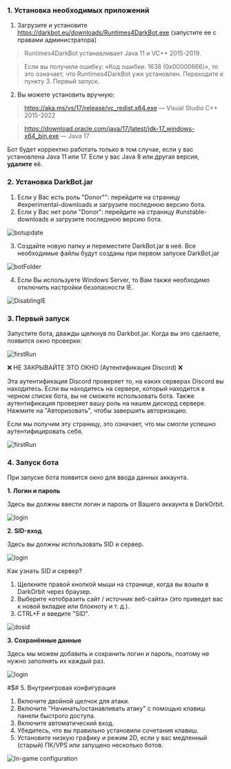 <Steps>

### 1. Установка необходимых приложений
1. Загрузите и установите https://darkbot.eu/downloads/Runtimes4DarkBot.exe (запустите ее с правами администратора)

> Runtimes4DarkBot устанавливает Java 11 и VC++ 2015-2019.

> Если вы получили ошибку: «Код ошибки: 1638 (0x00000666)», то это означает, что Runtimes4DarkBot уже установлен. Переходите к пункту 3. Первый запуск.

2. Вы можете установить вручную:
> https://aka.ms/vs/17/release/vc_redist.x64.exe — Visual Studio C++ 2015-2022

> https://download.oracle.com/java/17/latest/jdk-17_windows-x64_bin.exe — Java 17

Бот будет корректно работать только в том случае, если у вас установлена Java 11 или 17. Если у вас Java 8 или другая версия, **удалите** её.

### 2. Установка DarkBot.jar
1. Если у Вас есть роль "Donor"": перейдите на страницу #experimental-downloads и загрузите последнюю версию бота.
2. Если у Вас нет роли "Donor": перейдите на страницу #unstable-downloads и загрузите последнюю версию бота.

![botupdate](public/botupdate.png)

3. Создайте новую папку и переместите DarkBot.jar в неё. Все необходимые файлы будут созданы при первом запуске DarkBot.jar

![botFolder](public/botFolder.png)

4. Если Вы используете Windows Server, то Вам также необходимо отключить настройки безопасности IE.

![DisablingIE](public/vps_ieDisable.png)

### 3. Первый запуск

Запустите бота, дважды щелкнув по Darkbot.jar. Когда вы это сделаете, появится окно проверки:

![firstRun](public/discordAuth.png)

❌ НЕ ЗАКРЫВАЙТЕ ЭТО ОКНО (Аутентификация Discord) ❌

Эта аутентификация Discord проверяет то, на каких серверах Discord вы находитесь. Если вы находитесь на сервере, который находится в черном списке бота, вы не сможете использовать бота.
Также аутентификация проверяет вашу роль на нашем дискорд сервере. Нажмите на "Авторизовать", чтобы завершить авторизацию.

Если мы получим эту страницу, это означает, что мы смогли успешно аутентифицировать себя.

![firstRun](public/discordAuth2.png)

### 4. Запуск бота

При запуске бота появится окно для ввода данных аккаунта.

**1. Логин и пароль**

Здесь вы должны ввести логин и пароль от Вашего аккаунта в DarkOrbit.

![login](public/login1.png)

**2. SID-вход**

Здесь вы должны использовать SID и сервер.

![login](public/login2.png)

Как узнать SID и сервер?
1. Щелкните правой кнопкой мыши на странице, когда вы вошли в DarkOrbit через браузер.
2. Выберите «отобразить сайт / источник веб-сайта» (это приведет вас к новой вкладке или блокноту и т. д.).
3. CTRL+F и введите "SID".

![dosid](public/dosid.png)

**3. Сохранённые данные**

Здесь мы можем добавить и сохранить логин и пароль, поэтому не нужно заполнять их каждый раз.

![login](public/login3.png)

#$# 5. Внутриигровая конфигурация
  1. Включите двойной щелчок для атаки.
  2. Включите "Начинать/останавливать атаку" с помощью клавиш панели быстрого доступа.
  3. Включите автоматический вход.
  4. Убедитесь, что вы правильно установили сочетания клавиш.
  5. Установите низкую графику и режим 2D, если у вас медленный (старый) ПК/VPS или запущено несколько ботов.

![In-game configuration](public/ingameConf.png)
</Steps>